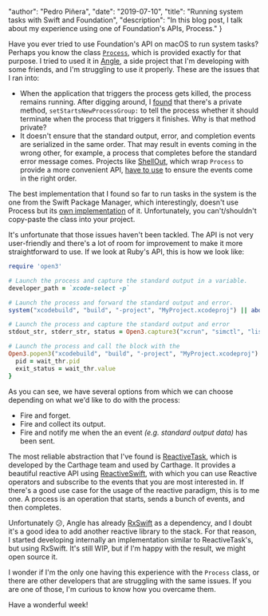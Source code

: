 
  "author": "Pedro Piñera",
  "date": "2019-07-10",
  "title": "Running system tasks with Swift and Foundation",
  "description": "In this blog post, I talk about my experience using one of Foundation's APIs, Process."
}




Have you ever tried to use Foundation's API on macOS to run system tasks?
Perhaps you know the class [`Process`](https://developer.apple.com/documentation/foundation/process),
which is provided exactly for that purpose.
I tried to used it in [Angle](https://www.angle.dev),
a side project that I'm developing with some friends,
and I'm struggling to use it properly.
These are the issues that I ran into:

- When the application that triggers the process gets killed,
  the process remains running.
  After digging around,
  I [found](https://github.com/Carthage/ReactiveTask/blob/master/Sources/Task.swift#L408) that there's a private method,
  `setStartsNewProcessGroup:` to tell the process whether it should terminate when the process that triggers it finishes. Why is that method private?
- It doesn't ensure that the standard output, error, and completion events are serialized in the same order.
  That may result in events coming in the wrong other,
  for example,
  a process that completes before the standard error message comes.
  Projects like [ShellOut](https://github.com/JohnSundell/ShellOut/blob/master/Sources/ShellOut.swift),
  which wrap `Process` to provide a more convenient API,
  [have to use](https://github.com/JohnSundell/ShellOut/blob/master/Sources/ShellOut.swift#L357) to ensure the events come in the right order.

The best implementation that I found so far to run tasks in the system is the one from the Swift Package Manager,
which interestingly,
doesn't use Process but its [own implementation](https://github.com/apple/swift-package-manager/blob/master/Sources/Basic/Process.swift) of it.
Unfortunately,
you can't/shouldn't copy-paste the class into your project.

It's unfortunate that those issues haven't been tackled.
The API is not very user-friendly and there's a lot of room for improvement to make it more straightforward to use.
If we look at Ruby's API, this is how we look like:

```ruby
require 'open3'

# Launch the process and capture the standard output in a variable.
developer_path = `xcode-select -p`

# Launch the process and forward the standard output and error.
system("xcodebuild", "build", "-project", "MyProject.xcodeproj") || abort

# Launch the process and capture the standard output and error
stdout_str, stderr_str, status = Open3.capture3("xcrun", "simctl", "list", "devices", "-j")

# Launch the process and call the block with the
Open3.popen3("xcodebuild", "build", "-project", "MyProject.xcodeproj") {|stdin, stdout, stderr, wait_thr|
  pid = wait_thr.pid
  exit_status = wait_thr.value
}
```

As you can see, we have several options from which we can choose depending on what we'd like to do with the process:

- Fire and forget.
- Fire and collect its output.
- Fire and notify me when the an event _(e.g. standard output data)_ has been sent.

The most reliable abstraction that I've found is [ReactiveTask](https://github.com/Carthage/ReactiveTask),
which is developed by the Carthage team and used by Carthage.
It provides a beautiful reactive API using [ReactiveSwift](https://github.com/ReactiveCocoa/ReactiveSwift),
with which you can use Reactive operators and subscribe to the events that you are most interested in.
If there's a good use case for the usage of the reactive paradigm, this is to me one.
A process is an operation that starts,
sends a bunch of events,
and then completes.

Unfortunately 😕,
Angle has already [RxSwift](https://github.com/ReactiveX/RxSwift) as a dependency,
and I doubt it's a good idea to add another reactive library to the stack.
For that reason,
I started developing internally an implementation similar to ReactiveTask's,
but using RxSwift.
It's still WIP,
but if I'm happy with the result,
we might open source it.

I wonder if I'm the only one having this experience with the `Process` class,
or there are other developers that are struggling with the same issues.
If you are one of those,
I'm curious to know how you overcame them.

Have a wonderful week!

